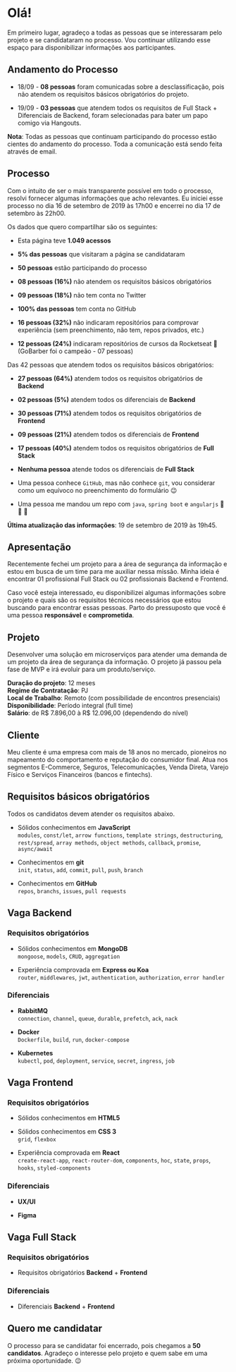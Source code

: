 # Olá!

Em primeiro lugar, agradeço a todas as pessoas que se interessaram pelo projeto e se candidataram no processo. Vou continuar utilizando esse espaço para disponibilizar informações aos participantes.

## Andamento do Processo

- 18/09 - **08 pessoas** foram comunicadas sobre a desclassificação, pois não atendem os requisitos básicos obrigatórios do projeto.

- 19/09 - **03 pessoas** que atendem todos os requisitos de Full Stack + Diferenciais de Backend, foram selecionadas para bater um papo comigo via Hangouts.

**Nota**: Todas as pessoas que continuam participando do processo estão cientes do andamento do processo. Toda a comunicação está sendo feita através de email.

## Processo

Com o intuito de ser o mais transparente possível em todo o processo, resolvi fornecer algumas informações que acho relevantes. Eu iniciei esse processo no dia 16 de setembro de 2019 às 17h00 e encerrei no dia 17 de setembro às 22h00.

Os dados que quero compartilhar são os seguintes:

- Esta página teve **1.049 acessos**

- **5% das pessoas** que visitaram a página se candidataram

- **50 pessoas** estão participando do processo

- **08 pessoas (16%)** não atendem os requisitos básicos obrigatórios

- **09 pessoas (18%)** não tem conta no Twitter

- **100% das pessoas** tem conta no GitHub

- **16 pessoas (32%)** não indicaram repositórios para comprovar experiência (sem preenchimento, não tem, repos privados, etc.)

- **12 pessoas (24%)** indicaram repositórios de cursos da Rocketseat 🚀 (GoBarber foi o campeão - 07 pessoas)

Das 42 pessoas que atendem todos os requisitos básicos obrigatórios:

- **27 pessoas (64%)** atendem todos os requisitos obrigatórios de **Backend**

- **02 pessoas (5%)** atendem todos os diferenciais de **Backend**

- **30 pessoas (71%)** atendem todos os requisitos obrigatórios de **Frontend**

- **09 pessoas (21%)** atendem todos os diferenciais de **Frontend**

- **17 pessoas (40%)** atendem todos os requisitos obrigatórios de **Full Stack**

- **Nenhuma pessoa** atende todos os diferenciais de **Full Stack**

- Uma pessoa conhece `GitHub`, mas não conhece `git`, vou considerar como um equívoco no preenchimento do formulário 😉

- Uma pessoa me mandou um repo com `java`, `spring boot` e `angularjs` 🙈 🙉 🙊

**Última atualização das informações**: 19 de setembro de 2019 às 19h45.

## Apresentação

Recentemente fechei um projeto para a área de segurança da informação e estou em busca de um time para me auxiliar nessa missão. Minha ideia é encontrar 01 profissional Full Stack ou 02 profissionais Backend e Frontend.

Caso você esteja interessado, eu disponibilizei algumas informações sobre o projeto e quais são os requisitos técnicos necessários que estou buscando para encontrar essas pessoas. Parto do pressuposto que você é uma pessoa **responsável** e **comprometida**.

## Projeto

Desenvolver uma solução em microserviços para atender uma demanda de um projeto da área de segurança da informação. O projeto já passou pela fase de MVP e irá evoluir para um produto/serviço.

**Duração do projeto**: 12 meses  
**Regime de Contratação**: PJ  
**Local de Trabalho**: Remoto (com possibilidade de encontros presenciais)  
**Disponibilidade**: Período integral (full time)  
**Salário**: de R$ 7.896,00 à R$ 12.096,00 (dependendo do nível)

## Cliente

Meu cliente é uma empresa com mais de 18 anos no mercado, pioneiros no mapeamento do comportamento e reputação do consumidor final. Atua nos segmentos E-Commerce, Seguros, Telecomunicações, Venda Direta, Varejo Físico e Serviços Financeiros (bancos e fintechs).

## Requisitos básicos obrigatórios

Todos os candidatos devem atender os requisitos abaixo.

- Sólidos conhecimentos em **JavaScript** <br />
  `modules`, `const/let`, `arrow functions`, `template strings`, `destructuring`, `rest/spread`, `array methods`, `object methods`, `callback`, `promise`, `async/await`

- Conhecimentos em **git** <br />
  `init`, `status`, `add`, `commit`, `pull`, `push`, `branch`

- Conhecimentos em **GitHub** <br />
  `repos`, `branchs`, `issues`, `pull requests`

## Vaga Backend

### Requisitos obrigatórios

- Sólidos conhecimentos em **MongoDB** <br />
  `mongoose`, `models`, `CRUD`, `aggregation`

- Experiência comprovada em **Express ou Koa** <br />
  `router`, `middlewares`, `jwt`, `authentication`, `authorization`, `error handler`

### Diferenciais

- **RabbitMQ** <br />
  `connection`, `channel`, `queue`, `durable`, `prefetch`, `ack`, `nack`

- **Docker** <br />
  `Dockerfile`, `build`, `run`, `docker-compose`

- **Kubernetes** <br />
  `kubectl`, `pod`, `deployment`, `service`, `secret`, `ingress`, `job`

## Vaga Frontend

### Requisitos obrigatórios

- Sólidos conhecimentos em **HTML5**

- Sólidos conhecimentos em **CSS 3** <br />
  `grid`, `flexbox`

- Experiência comprovada em **React** <br />
  `create-react-app`, `react-router-dom`, `components`, `hoc`, `state`, `props`, `hooks`, `styled-components`

### Diferenciais

- **UX/UI**

- **Figma**

## Vaga Full Stack

### Requisitos obrigatórios

- Requisitos obrigatórios **Backend** + **Frontend**

### Diferenciais

- Diferenciais **Backend** + **Frontend**

## Quero me candidatar

O processo para se candidatar foi encerrado, pois chegamos a **50 candidatos**. Agradeço o interesse pelo projeto e quem sabe em uma próxima oportunidade. 😉
